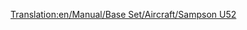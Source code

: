 [[Translation:en/Manual/Base Set/Aircraft/Sampson U52]]

{{hu/Manual/Base Set/Aircraft/Repülőgépek|Name=Sampson U52
|Image=[[File:en/Manual/Base Set/Aircraft/JunkersJU52.png|Sampson U52]]
|Cost=28,710 (57,420)
|Speed=473 km/h (296 MPH)
|Annual=2,390 (4,780)
|Designed=1928
|Lifespan=20
|Capacity=25 utas és 4 csomag levél
|
|Description=A Sampson U52 az elsőként elérhető repülőgép a játékban. Viszonylag kicsi, ehhez képest drága az üzemeltetése.
|Real-life=[http://hu.wikipedia.org/wiki/Ju_52 Junkers  Ju 52]
}}
